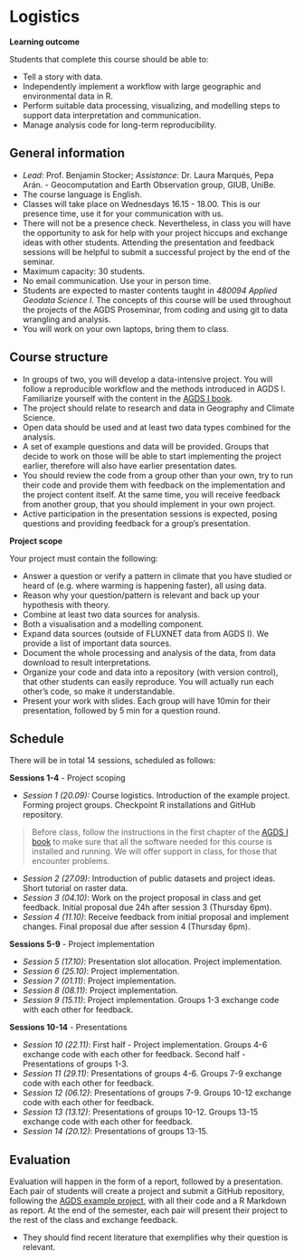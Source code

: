 # Logistics

**Learning outcome**

Students that complete this course should be able to:

- Tell a story with data.
- Independently implement a workflow with large geographic and environmental data in R.
- Perform suitable data processing, visualizing, and modelling steps to support data interpretation and communication.
- Manage analysis code for long-term reproducibility.

## General information

- *Lead*: Prof. Benjamin Stocker; *Assistance*: Dr. Laura Marqués, Pepa Arán. - Geocomputation and Earth Observation group, GIUB, UniBe.
- The course language is English.
- Classes will take place on Wednesdays 16.15 - 18.00. This is our presence time, use it for your communication with us. 
- There will not be a presence check. Nevertheless, in class you will have the opportunity to ask for help with your project hiccups and exchange ideas with other students. Attending the presentation and feedback sessions will be helpful to submit a successful project by the end of the seminar.
- Maximum capacity: 30 students.
- No email communication. Use your in person time.
- Students are expected to master contents taught in *480094 Applied Geodata Science I*. The concepts of this course will be used throughout the projects of the AGDS Proseminar, from coding and using git to data wrangling and analysis.
- You will work on your own laptops, bring them to class.

## Course structure

- In groups of two, you will develop a data-intensive project. You will follow a reproducible workflow and the methods introduced in AGDS I. Familiarize yourself with the content in the [AGDS I book](https://geco-bern.github.io/agds/).
- The project should relate to research and data in Geography and Climate Science.
- Open data should be used and at least two data types combined for the analysis.
- A set of example questions and data will be provided. Groups that decide to work on those will be able to start implementing the project earlier, therefore will also have earlier presentation dates.
- You should review the code from a group other than your own, try to run their code and provide them with feedback on the implementation and the project content itself. At the same time, you will receive feedback from another group, that you should implement in your own project.
- Active participation in the presentation sessions is expected, posing questions and providing feedback for a group's presentation.

**Project scope**

Your project must contain the following:

- Answer a question or verify a pattern in climate that you have studied or heard of (e.g. where warming is happening faster), all using data.
- Reason why your question/pattern is relevant and back up your hypothesis with theory.
- Combine at least two data sources for analysis.
- Both a visualisation and a modelling component.
- Expand data sources (outside of FLUXNET data from AGDS I). We provide a list of important data sources.
- Document the whole processing and analysis of the data, from data download to result interpretations. 
- Organize your code and data into a repository (with version control), that other students can easily reproduce. You will actually run each other's code, so make it understandable.
- Present your work with slides. Each group will have 10min for their presentation, followed by 5 min for a question round.

## Schedule

There will be in total 14 sessions, scheduled as follows:

**Sessions 1-4** - Project scoping

- *Session 1 (20.09):* Course logistics. Introduction of the example project. Forming project groups. Checkpoint R installations and GitHub repository.

> Before class, follow the instructions in the first chapter of the [AGDS I book](https://geco-bern.github.io/agds/) to make sure that all the software needed for this course is installed and running. We will offer support in class, for those that encounter problems.

- *Session 2 (27.09)*: Introduction of public datasets and project ideas. Short tutorial on raster data.
- *Session 3 (04.10)*: Work on the project proposal in class and get feedback. Initial proposal due 24h after session 3 (Thursday 6pm).
- *Session 4 (11.10)*: Receive feedback from initial proposal and implement changes. Final proposal due after session 4 (Thursday 6pm).

**Sessions 5-9** - Project implementation

- *Session 5 (17.10)*: Presentation slot allocation. Project implementation. 
- *Session 6 (25.10)*: Project implementation.
- *Session 7 (01.11)*: Project implementation.
- *Session 8 (08.11)*: Project implementation.
- *Session 9 (15.11)*: Project implementation. Groups 1-3 exchange code with each other for feedback.

**Sessions 10-14** - Presentations

- *Session 10 (22.11)*: First half - Project implementation. Groups 4-6 exchange code with each other for feedback. Second half - Presentations of groups 1-3.
- *Session 11 (29.11)*: Presentations of groups 4-6. Groups 7-9 exchange code with each other for feedback.
- S*ession 12 (06.12)*: Presentations of groups 7-9. Groups 10-12 exchange code with each other for feedback.
- *Session 13 (13.12)*: Presentations of groups 10-12. Groups 13-15 exchange code with each other for feedback.
- *Session 14 (20.12)*: Presentations of groups 13-15.



## Evaluation

Evaluation will happen in the form of a report, followed by a presentation. Each pair of students will create a project and submit a GitHub repository, following the [AGDS example project](https://github.com/pepaaran/agds_proseminar_example), with all their code and a R Markdown as report. At the end of the semester, each pair will present their project to the rest of the class and exchange feedback. 

- They should find recent literature that exemplifies why their question is relevant.
